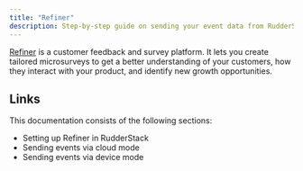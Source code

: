 ```yaml
---
title: "Refiner"
description: Step-by-step guide on sending your event data from RudderStack to Refiner.
---
```


[Refiner](https://refiner.io/) is a customer feedback and survey platform. It lets you create tailored microsurveys to get a better understanding of your customers, how they interact with your product, and identify new growth opportunities.

## Links

This documentation consists of the following sections:

- <Link to="/destinations/streaming-destinations/refiner/setting-up-refiner/">Setting up Refiner in RudderStack</Link>
- <Link to="/destinations/streaming-destinations/refiner/refiner-cloud-mode/">Sending events via cloud mode</Link>
- <Link to="/destinations/streaming-destinations/refiner/refiner-device-mode/">Sending events via device mode</Link>